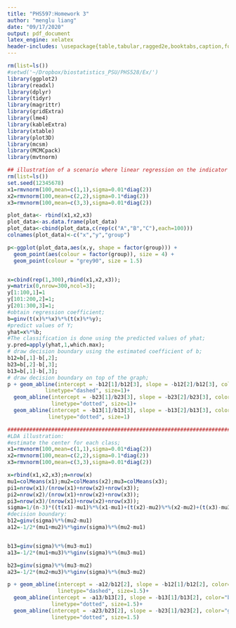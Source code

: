 ```yaml
---
title: "PHS597:Homework 3"
author: "menglu liang"
date: "09/17/2020"
output: pdf_document
latex_engine: xelatex
header-includes: \usepackage{table,tabular,ragged2e,booktabs,caption,fontenc,inputenc,amsmath, amsthm, amssymb, amsfonts}
---
```


```r
rm(list=ls())
#setwd('~/Dropbox/biostatistics_PSU/PHS528/Ex/')
library(ggplot2)
library(readxl)
library(dplyr)         
library(tidyr)  
library(magrittr)       
library(gridExtra)
library(lme4)
library(kableExtra)
library(xtable)
library(plot3D)
library(mcsm)
library(MCMCpack)
library(mvtnorm)
```



```r
## illustration of a scenario where linear regression on the indicator matrix cannot distinguish classes 
rm(list=ls())
set.seed(12345678)
x1=rmvnorm(100,mean=c(1,1),sigma=0.01*diag(2))
x2=rmvnorm(100,mean=c(2,2),sigma=0.1*diag(2))
x3=rmvnorm(100,mean=c(3,3),sigma=0.01*diag(2))

plot_data<- rbind(x1,x2,x3)
plot_data<-as.data.frame(plot_data)
plot_data<-cbind(plot_data,c(rep(c("A","B","C"),each=100)))
colnames(plot_data)<-c("x","y","group")

p<-ggplot(plot_data,aes(x,y, shape = factor(group))) +  
  geom_point(aes(colour = factor(group)), size = 4) +
  geom_point(colour = "grey90", size = 1.5)


x=cbind(rep(1,300),rbind(x1,x2,x3));
y=matrix(0,nrow=300,ncol=3);
y[1:100,1]=1
y[101:200,2]=1;
y[201:300,3]=1;
#obtain regression coefficient;
b=ginv(t(x)%*%x)%*%(t(x)%*%y);
#predict values of Y;
yhat=x%*%b;
#The classification is done using the predicted values of yhat;
y.pred=apply(yhat,1,which.max);
# draw decision boundary using the estimated coefficient of b; 
b12=b[,1]-b[,2];
b23=b[,2]-b[,3];
b13=b[,1]-b[,3];
# draw decision boundary on top of the graph; 
p + geom_abline(intercept = -b12[1]/b12[3], slope = -b12[2]/b12[3], color="red", 
            linetype="dashed", size=1)+
  geom_abline(intercept = -b23[1]/b23[3], slope = -b23[2]/b23[3], color="blue", 
              linetype="dotted", size=1)+
  geom_abline(intercept = -b13[1]/b13[3], slope = -b13[2]/b13[3], color="green", 
             linetype="dotted", size=1)

```
 
```r
##############################################################################
#LDA illustration:
#estimate the center for each class;
x1=rmvnorm(100,mean=c(1,1),sigma=0.01*diag(2))
x2=rmvnorm(100,mean=c(2,2),sigma=0.1*diag(2))
x3=rmvnorm(100,mean=c(3,3),sigma=0.01*diag(2))

x=rbind(x1,x2,x3);n=nrow(x)
mu1=colMeans(x1);mu2=colMeans(x2);mu3=colMeans(x3);
pi1=nrow(x1)/(nrow(x1)+nrow(x2)+nrow(x3));
pi2=nrow(x2)/(nrow(x1)+nrow(x2)+nrow(x3));
pi3=nrow(x3)/(nrow(x1)+nrow(x2)+nrow(x3));
sigma=1/(n-3)*((t(x1)-mu1)%*%(x1-mu1)+(t(x2)-mu2)%*%(x2-mu2)+(t(x3)-mu3)%*%(x3-mu3))
#decision boundary:
b12=ginv(sigma)%*%(mu2-mu1)
a12=-1/2*(mu1+mu2)%*%ginv(sigma)%*%(mu2-mu1)


b13=ginv(sigma)%*%(mu3-mu1)
a13=-1/2*(mu1+mu3)%*%ginv(sigma)%*%(mu3-mu1)

b23=ginv(sigma)%*%(mu3-mu2)
a23=-1/2*(mu2+mu3)%*%ginv(sigma)%*%(mu3-mu2)

p + geom_abline(intercept = -a12/b12[2], slope = -b12[1]/b12[2], color="red", 
                linetype="dashed", size=1.5)+
  geom_abline(intercept = -a13/b13[2], slope = -b13[1]/b13[2], color="blue", 
              linetype="dotted", size=1.5)+
  geom_abline(intercept = -a23/b23[2], slope = -b23[1]/b23[2], color="green", 
              linetype="dotted", size=1.5)



```
